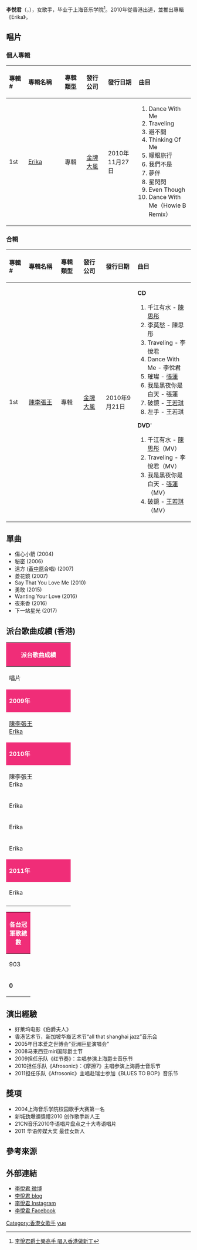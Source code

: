 {{not|李悅彤}}
{{Notability Unreferenced|time=2017-12-14T05:09:25+00:00}}
{{Veil|time=2015-09-12T06:53:31+00:00}}
'''李悦君'''（{{lang-en|'''Erika Lee'''}}，{{bd|1985年|1月4日}}），女歌手，毕业于上海音乐学院<ref>[http://orientaldaily.on.cc/cnt/entertainment/20101029/00282_056.html 李悅君爵士樂高手 唱入香港做新丁]</ref>。2010年從香港出道，並推出專輯《Erika》。

==唱片==
===個人專輯===
{| class="wikitable"
!align="left" width="75px"| 專輯 #
!align="left" width="225px"| 專輯名稱
!align="left" width="125px"| 專輯類型
!align="left" width="125px"| 發行公司
!align="left" width="150px"| 發行日期
!align="left" width="250px"| 曲目
|-
! 1st
! [[Erika_(專輯)|Erika]]
| 專輯
| [[金牌大風|金牌大風]]
| 2010年11月27日
| {{HideH|曲目}}
#Dance With Me
#Traveling
#避不開
#Thinking Of Me
#幪眼旅行
#我們不是
#夢伴
#星閃閃
#Even Though
#Dance With Me（Howie B Remix）
{{HideF}}
|}

===合輯===
{| class="wikitable"
!align="left" width="75px"| 專輯 #
!align="left" width="225px"| 專輯名稱
!align="left" width="125px"| 專輯類型
!align="left" width="125px"| 發行公司
!align="left" width="150px"| 發行日期
!align="left" width="250px"| 曲目
|-
! 1st
! [[陳李張王|陳李張王]]
| 專輯
| [[金牌大風|金牌大風]]
| 2010年9月21日
| {{HideH|曲目}}
'''CD'''
#千江有水 - [[陳思彤|陳思彤]]
#李莫愁 - 陳思彤
#Traveling - 李悅君
#Dance With Me - 李悅君
#璀璨 - [[張蓮|張蓮]]
#我是黑夜你是白天 - 張蓮
#破鏡 - [[王若琪|王若琪]]
#左手 - 王若琪

'''DVD''''
#千江有水 - [[陳思彤|陳思彤]]（MV）
#Traveling - 李悅君（MV）
#我是黑夜你是白天 - [[張蓮|張蓮]]（MV）
#破鏡 - [[王若琪|王若琪]]（MV）
{{HideF}}
|}

==單曲==
*傷心小箭 (2004)
*秘密 (2006)
*遠方 ([[黃中原|黃中原]]合唱) (2007)
*菱花鏡 (2007)
*Say That You Love Me (2010)
*勇敢 (2015)
*Wanting Your Love (2016)
*夜來香 (2016)
*下一站星光 (2017)

==派台歌曲成績 (香港)==
{| class="wikitable" cellpadding="1"
|-
! style="background:#F02D78; color:#FFFFFF" colspan="7" | '''派台歌曲成績'''
|-
| width="160"| 唱片 || width="160"| 歌曲 || width="50"| 903 || width="50"| RTHK || width="50"| 997 || width="50"| TVB || width="160"| 備註
|-
! style="background:#F02D78; color:#FFFFFF" colspan="7" | '''2009年'''
|-
| [[陳李張王|陳李張王]]<br>[[Erika_(專輯)|Erika]] || Dance With Me || - || - || - || - || 第一首派台作品
|-
! style="background:#F02D78; color:#FFFFFF" colspan="7" | '''2010年'''
|-
| 陳李張王<br>Erika || Traveling<ref>[http://ent.fanpiece.com/culturebeathaha/%E6%97%85%E8%A1%8C%E7%9A%84%E6%84%8F%E7%BE%A9-%E6%9D%8E%E6%82%85%E5%90%9B-Erica-Lee-c1240379.html 旅行的意義 － 李悅君 Erica Lee]</ref> || 6 || 12 || 3 || - || 
|-
| Erika || 避不開 || 6 || 8 || 9 || 9 || 
|-
| Erika || Thinking Of Me || 17 || - || - || - || 
|-
| Erika || '''夢伴''' || 8 || '''1''' || 4 || - ||'''首支冠軍歌''' <br>翻唱[[梅艷芳|梅艷芳]]作品 
|-
! style="background:#F02D78; color:#FFFFFF" colspan="7" | '''2011年'''
|-
| Erika || 星閃閃 || - || - || - || - || 
|-
|  || 歡顏 || - || - || - || - || 翻唱[[齊豫|齊豫]]作品
|}
{| class="wikitable" cellpadding="1"
|-
! style="background:#F02D78; color:#FFFFFF" colspan="5" | '''各台冠軍歌總數'''
|-
| width="50"| 903 || width="50"| RTHK || width="50"| 997 || width="50"| TVB || width="160"| 備註
|-
| '''0''' || '''1''' || '''0''' || '''0''' || '''四台冠軍歌總數: 0'''
|}

==演出經驗==
*好莱坞电影《伯爵夫人》
*香港艺术节，新加坡华裔艺术节“all that shanghai jazz”音乐会
*2005年日本爱之世博会“亚洲巨星演唱会”
*2008马来西亚miri国际爵士节
*2009担任乐队《红节奏》：主唱参演上海爵士音乐节
*2010担任乐队《Afrosonic》：《摩擦7》主唱参演上海爵士音乐节
*2011担任乐队《Afrosonic》主唱赴瑞士参加《BLUES TO BOP》音乐节

==獎項==
*2004上海音乐学院校园歌手大赛第一名
*新城劲爆頒獎禮2010 创作歌手新人王
*21CN音乐2010华语唱片盘点之十大粤语唱片
*2011 华语传媒大奖 最佳女新人

==參考來源==
{{reflist}}

==外部連結==
*[https://weibo.com/liyuejun 李悅君 微博]
*[http://blog.sina.com.cn/u/1272575014 李悅君 blog]
*[https://www.instagram.com/ericaceaelee/ 李悅君 Instagram]
*[https://www.facebook.com/ericaliyuejun/ 李悅君 Facebook]
{{DEFAULTSORT:lee}}
[[Category:香港女歌手|Category:香港女歌手]]
[[Category:李姓|yue]]